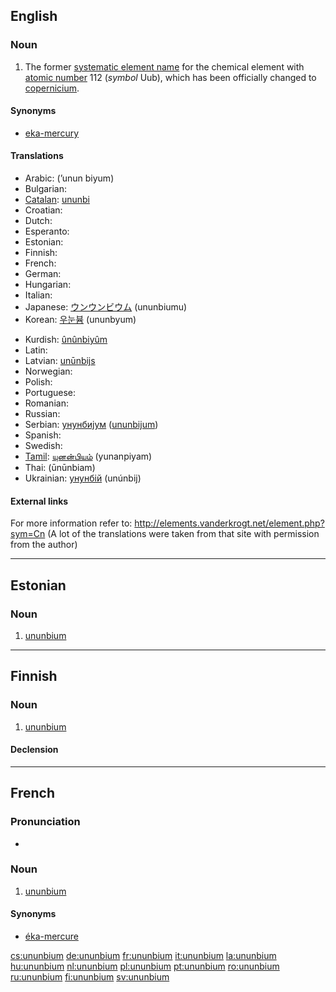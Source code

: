 ==English==
{{elements|Uub|roentgenium|Rg|ununtrium|Uut}}

===Noun===
{{en-noun|-}}
{{wikipedia}}

# {{element}} The former [[systematic element name]] for the chemical element with [[atomic number]] 112 (''symbol'' Uub), which has been officially changed to [[copernicium]].

====Synonyms====
* [[eka-mercury]]

====Translations====
{{trans-top|chemical element}}
* Arabic: {{Arab|[[أنون بيوم]]}} (’unun biyum) {{m}}
* Bulgarian: {{t-|bg|унунбий|m|tr=ununbij}}
* [[Catalan]]: [[ununbi]] {{m}}
* Croatian: {{t+|hr|ununbij}}
* Dutch: {{t+|nl|ununbium|n}}
* Esperanto: {{t-|eo|ununbio|xs=Esperanto}}
* Estonian: {{t-|et|ununbium}}
* Finnish: {{t+|fi|ununbium}}
* French: {{t+|fr|ununbium|m}}
* German: {{t+|de|Ununbium|n}}
* Hungarian: {{t+|hu|ununbium}}
* Italian: {{t+|it|ununbio|m}}
* Japanese: [[ウンウンビウム]] (ununbiumu)
* Korean: [[우눈븀]] (ununbyum)
{{trans-mid}}
* Kurdish: [[ûnûnbiyûm]]
* Latin: {{t+|la|ununbium|n}}
* Latvian: [[unūnbijs]]
* Norwegian: {{t-|no|ununbium}}
* Polish: {{t+|pl|ununbium|m}}
* Portuguese: {{t+|pt|unúnbio|m}}
* Romanian: {{t+|ro|ununbiu|n}}
* Russian: {{t-|ru|унунбий|m|tr=unúnbij}}
* Serbian: [[унунбијум]] ([[ununbijum]]) {{m}}
* Spanish: {{t+|es|ununbio|m}}
* Swedish: {{t+|sv|ununbium}}
* [[Tamil]]: [[யுனன்பியம்]] (yunanpiyam)
* Thai: {{Thai|[[อูนอูนเบียม]]}} (ūnūnbiam)
* Ukrainian: [[унунбій]] (unúnbij) {{m}}
{{trans-bottom}}

====External links====
For more information refer to:
http://elements.vanderkrogt.net/element.php?sym=Cn
(A lot of the translations were taken from that site with permission from the author)

----

==Estonian==

===Noun===
{{infl|et|noun}}

# {{element|lang=et}} [[#English|ununbium]]

----

==Finnish==
{{wikipedia|lang=fi}}

===Noun===
{{infl|fi|noun}}

# {{element|lang=fi}} [[#English|ununbium]]

====Declension====
{{fi-decl-tuoli|ununbium|np=1}}
----
==French==
{{wikipedia|lang=fr}}

===Pronunciation===
* {{IPA|lang=fr|/y.nyn.bjɔm/}}

===Noun===
{{fr-noun|m}}

# {{element|lang=fr}} [[#English|ununbium]]

====Synonyms====
*[[éka-mercure]]

[[cs:ununbium]]
[[de:ununbium]]
[[fr:ununbium]]
[[it:ununbium]]
[[la:ununbium]]
[[hu:ununbium]]
[[nl:ununbium]]
[[pl:ununbium]]
[[pt:ununbium]]
[[ro:ununbium]]
[[ru:ununbium]]
[[fi:ununbium]]
[[sv:ununbium]]